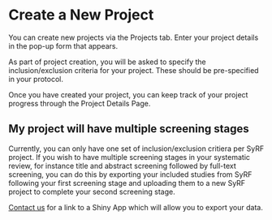 # Create a New Project {#createProject}

You can create new projects via the Projects tab. Enter your project details in the pop-up form that appears.

As part of project creation, you will be asked to specify the inclusion/exclusion criteria for your project. These should be pre-specified in your protocol.

Once you have created your project, you can keep track of your project progress through the Project Details Page.

## My project will have multiple screening stages

Currently, you can only have one set of inclusion/exclusion critiera per SyRF project. If you wish to have multiple screening stages in your systematic review, for instance title and abstract screening followed by full-text screening, you can do this by exporting your included studies from SyRF following your first screening stage and uploading them to a new SyRF project to complete your second screening stage.

[Contact us](syrf.info@ed.ac.uk) for a link to a Shiny App which will allow you to export your data.

